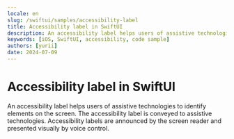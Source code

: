 ```yaml
---
locale: en
slug: /swiftui/samples/accessibility-label
title: Accessibility label in SwiftUI
description: An accessibility label helps users of assistive technologies to identify elements on the screen.
keywords: [iOS, SwiftUI, accessibility, code sample]
authors: [yurii]
date: 2024-07-09
---
```


# Accessibility label in SwiftUI

An accessibility label helps users of assistive technologies to identify elements on the screen. The accessibility label is conveyed to assistive technologies. Accessibility labels are announced by the screen reader and presented visually by voice control.

<CodeSample id="accessibility-label" platform="swiftui" locale="en"/>
